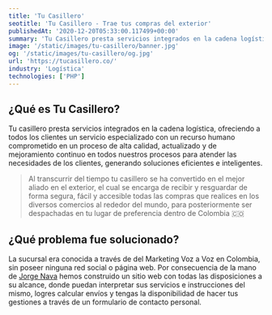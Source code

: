 ```yaml
---
title: 'Tu Casillero'
seotitle: 'Tu Casillero - Trae tus compras del exterior'
publishedAt: '2020-12-20T05:33:00.117499+00:00'
summary: 'Tu Casillero presta servicios integrados en la cadena logística, ofreciendo a todos los clientes un servicio especializado con un recurso humano comprometido.'
image: '/static/images/tu-casillero/banner.jpg'
og: '/static/images/tu-casillero/og.jpg'
url: 'https://tucasillero.co/'
industry: 'Logística'
technologies: ['PHP']
---
```


## ¿Qué es Tu Casillero?

Tu casillero presta servicios integrados en la cadena logística, ofreciendo a todos los clientes un servicio especializado con un recurso humano comprometido en un proceso de alta calidad, actualizado y de mejoramiento continuo en todos nuestros procesos para atender las necesidades de los clientes, generando soluciones eficientes e inteligentes.

> Al transcurrir del tiempo tu casillero se ha convertido en el mejor aliado en el exterior, el cual se encarga de recibir y resguardar de forma segura, fácil y accesible todas las compras que realices en los diversos comercios al rededor del mundo, para posteriormente ser despachadas en tu lugar de preferencia dentro de Colombia 🇨🇴

## ¿Qué problema fue solucionado?

La sucursal era conocida a través de del Marketing Voz a Voz en Colombia, sin poseer ninguna red social o página web. Por consecuencia de la mano de [Jorge Nava](https://jorgnv.com/) hemos construido un sitio web con todas las disposiciones a su alcance, donde puedan interpretar sus servicios e instrucciones del mismo, logres calcular envíos y tengas la disponibilidad de hacer tus gestiones a través de un formulario de contacto personal.